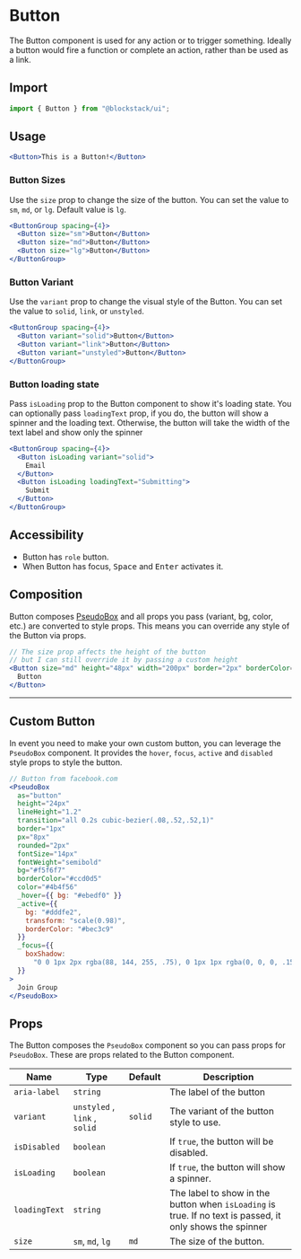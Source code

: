 # Button

The Button component is used for any action or to trigger something. Ideally
a button would fire a function or complete an action, rather than be used as a link.

## Import

```js
import { Button } from "@blockstack/ui";
```

## Usage

```jsx
<Button>This is a Button!</Button>
```

### Button Sizes

Use the `size` prop to change the size of the button. You can set the value to `sm`, `md`, or `lg`. Default value is `lg`.

```jsx
<ButtonGroup spacing={4}>
  <Button size="sm">Button</Button>
  <Button size="md">Button</Button>
  <Button size="lg">Button</Button>
</ButtonGroup>
```

### Button Variant

Use the `variant` prop to change the visual style of the Button. You can set the
value to `solid`, `link`, or `unstyled`.

```jsx
<ButtonGroup spacing={4}>
  <Button variant="solid">Button</Button>
  <Button variant="link">Button</Button>
  <Button variant="unstyled">Button</Button>
</ButtonGroup>
```

### Button loading state

Pass `isLoading` prop to the Button component to show it's loading state. You
can optionally pass `loadingText` prop, if you do, the button will show a
spinner and the loading text. Otherwise, the button will take the width of the
text label and show only the spinner

```jsx
<ButtonGroup spacing={4}>
  <Button isLoading variant="solid">
    Email
  </Button>
  <Button isLoading loadingText="Submitting">
    Submit
  </Button>
</ButtonGroup>
```

## Accessibility

- Button has `role` button.
- When Button has focus, <kbd>Space</kbd> and <kbd>Enter</kbd> activates it.

## Composition

Button composes [PseudoBox](/pseudobox) and all props you pass (variant,
bg, color, etc.) are converted to style props. This means you can override
any style of the Button via props.

```jsx
// The size prop affects the height of the button
// but I can still override it by passing a custom height
<Button size="md" height="48px" width="200px" border="2px" borderColor="green">
  Button
</Button>
```

---

## Custom Button

In event you need to make your own custom button, you can leverage the
`PseudoBox` component. It provides the `hover`, `focus`, `active` and `disabled`
style props to style the button.

```jsx
// Button from facebook.com
<PseudoBox
  as="button"
  height="24px"
  lineHeight="1.2"
  transition="all 0.2s cubic-bezier(.08,.52,.52,1)"
  border="1px"
  px="8px"
  rounded="2px"
  fontSize="14px"
  fontWeight="semibold"
  bg="#f5f6f7"
  borderColor="#ccd0d5"
  color="#4b4f56"
  _hover={{ bg: "#ebedf0" }}
  _active={{
    bg: "#dddfe2",
    transform: "scale(0.98)",
    borderColor: "#bec3c9"
  }}
  _focus={{
    boxShadow:
      "0 0 1px 2px rgba(88, 144, 255, .75), 0 1px 1px rgba(0, 0, 0, .15)"
  }}
>
  Join Group
</PseudoBox>
```

## Props

The Button composes the `PseudoBox` component so you can pass props for
`PseudoBox`. These are props related to the Button component.

| Name          | Type                          | Default | Description                                                                                               |
| ------------- | ----------------------------- | ------- | --------------------------------------------------------------------------------------------------------- |
| `aria-label`  | `string`                      |         | The label of the button                                                                                   |
| `variant`     | `unstyled` , `link` , `solid` | `solid` | The variant of the button style to use.                                                                   |
| `isDisabled`  | `boolean`                     |         | If `true`, the button will be disabled.                                                                   |
| `isLoading`   | `boolean`                     |         | If `true`, the button will show a spinner.                                                                |
| `loadingText` | `string`                      |         | The label to show in the button when `isLoading` is true. If no text is passed, it only shows the spinner |
| `size`        | `sm`, `md`, `lg`              | `md`    | The size of the button.                                                                                   |
